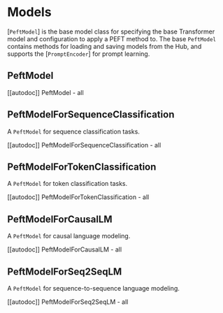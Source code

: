 # Models

[`PeftModel`] is the base model class for specifying the base Transformer model and configuration to apply a PEFT method to. The base `PeftModel` contains methods for loading and saving models from the Hub, and supports the [`PromptEncoder`] for prompt learning.

## PeftModel

[[autodoc]] PeftModel
    - all

## PeftModelForSequenceClassification

A `PeftModel` for sequence classification tasks.

[[autodoc]] PeftModelForSequenceClassification
    - all

## PeftModelForTokenClassification

A `PeftModel` for token classification tasks.

[[autodoc]] PeftModelForTokenClassification
    - all

## PeftModelForCausalLM

A `PeftModel` for causal language modeling.

[[autodoc]] PeftModelForCausalLM
    - all

## PeftModelForSeq2SeqLM

A `PeftModel` for sequence-to-sequence language modeling.

[[autodoc]] PeftModelForSeq2SeqLM
    - all
